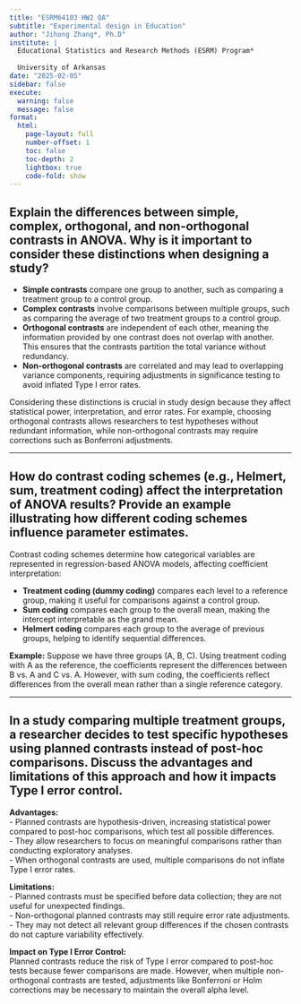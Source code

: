 ```yaml
---
title: "ESRM64103 HW2 QA"
subtitle: "Experimental design in Education"
author: "Jihong Zhang*, Ph.D"
institute: | 
  Educational Statistics and Research Methods (ESRM) Program*
  
  University of Arkansas
date: "2025-02-05"
sidebar: false
execute: 
  warning: false
  message: false
format: 
  html: 
    page-layout: full
    number-offset: 1
    toc: false
    toc-depth: 2
    lightbox: true
    code-fold: show
---
```


## Explain the differences between simple, complex, orthogonal, and non-orthogonal contrasts in ANOVA. Why is it important to consider these distinctions when designing a study?

- **Simple contrasts** compare one group to another, such as comparing a treatment group to a control group.  
- **Complex contrasts** involve comparisons between multiple groups, such as comparing the average of two treatment groups to a control group.  
- **Orthogonal contrasts** are independent of each other, meaning the information provided by one contrast does not overlap with another. This ensures that the contrasts partition the total variance without redundancy.  
- **Non-orthogonal contrasts** are correlated and may lead to overlapping variance components, requiring adjustments in significance testing to avoid inflated Type I error rates.  

Considering these distinctions is crucial in study design because they affect statistical power, interpretation, and error rates. For example, choosing orthogonal contrasts allows researchers to test hypotheses without redundant information, while non-orthogonal contrasts may require corrections such as Bonferroni adjustments.  

---

## How do contrast coding schemes (e.g., Helmert, sum, treatment coding) affect the interpretation of ANOVA results? Provide an example illustrating how different coding schemes influence parameter estimates.

Contrast coding schemes determine how categorical variables are represented in regression-based ANOVA models, affecting coefficient interpretation:  

- **Treatment coding (dummy coding)** compares each level to a reference group, making it useful for comparisons against a control group.  
- **Sum coding** compares each group to the overall mean, making the intercept interpretable as the grand mean.  
- **Helmert coding** compares each group to the average of previous groups, helping to identify sequential differences.  

**Example:** Suppose we have three groups (A, B, C). Using treatment coding with A as the reference, the coefficients represent the differences between B vs. A and C vs. A. However, with sum coding, the coefficients reflect differences from the overall mean rather than a single reference category.  

---

## In a study comparing multiple treatment groups, a researcher decides to test specific hypotheses using planned contrasts instead of post-hoc comparisons. Discuss the advantages and limitations of this approach and how it impacts Type I error control.

**Advantages:**  
- Planned contrasts are hypothesis-driven, increasing statistical power compared to post-hoc comparisons, which test all possible differences.  
- They allow researchers to focus on meaningful comparisons rather than conducting exploratory analyses.  
- When orthogonal contrasts are used, multiple comparisons do not inflate Type I error rates.  

**Limitations:**  
- Planned contrasts must be specified before data collection; they are not useful for unexpected findings.  
- Non-orthogonal planned contrasts may still require error rate adjustments.  
- They may not detect all relevant group differences if the chosen contrasts do not capture variability effectively.  

**Impact on Type I Error Control:**  
Planned contrasts reduce the risk of Type I error compared to post-hoc tests because fewer comparisons are made. However, when multiple non-orthogonal contrasts are tested, adjustments like Bonferroni or Holm corrections may be necessary to maintain the overall alpha level.  

